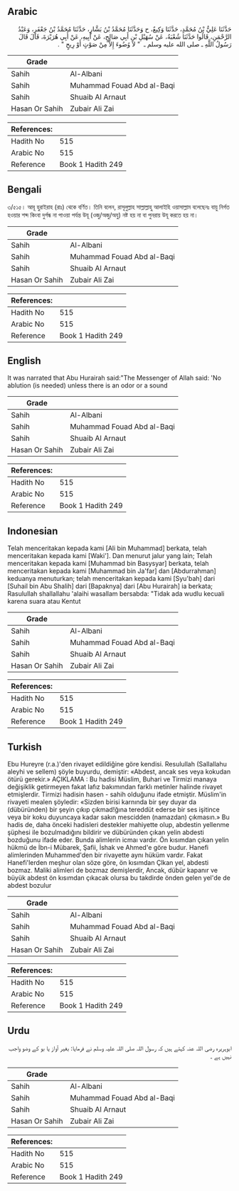 ## Arabic


<div dir="rtl" lang="ar" style={{fontSize:'larger',backgroundColor:'#f8f9fa',padding:20}}>
حَدَّثَنَا عَلِيُّ بْنُ مُحَمَّدٍ، حَدَّثَنَا وَكِيعٌ، ح وَحَدَّثَنَا مُحَمَّدُ بْنُ بَشَّارٍ، حَدَّثَنَا مُحَمَّدُ بْنُ جَعْفَرٍ، وَعَبْدُ الرَّحْمَنِ، قَالُوا حَدَّثَنَا شُعْبَةُ، عَنْ سُهَيْلِ بْنِ أَبِي صَالِحٍ، عَنْ أَبِيهِ، عَنْ أَبِي هُرَيْرَةَ، قَالَ قَالَ رَسُولُ اللَّهِ ـ صلى الله عليه وسلم ـ ‏ "‏ لاَ وُضُوءَ إِلاَّ مِنْ صَوْتٍ أَوْ رِيحٍ ‏"‏ ‏.‏
</div>
<div style={{backgroundColor:'#f8f9fa',padding:20, marginBottom: 10}}><table> <thead> <tr> <th>Grade</th> <th></th> </tr> </thead> <tbody> <tr><td>Sahih</td><td>Al-Albani</td></tr><tr><td>Sahih</td><td>Muhammad Fouad Abd al-Baqi</td></tr><tr><td>Sahih</td><td>Shuaib Al Arnaut</td></tr><tr><td>Hasan Or Sahih</td><td>Zubair Ali Zai</td></tr></tbody></table><table> <thead> <tr> <th>References:</th> <th></th> </tr> </thead> <tbody><tr><td>Hadith No</td><td>515</td></tr><tr><td>Arabic No</td><td>515</td></tr><tr><td>Reference</td><td>Book 1 Hadith 249</td></tr></tbody></table></div>

## Bengali


<div dir="ltr" lang="bn" style={{fontSize:'larger',backgroundColor:'#f8f9fa',padding:20}}>
৩/৫১৫। আবূ হুরাইরাহ (রাঃ) থেকে বর্ণিত। তিনি বলেন, রাসূলুল্লাহ সাল্লাল্লাহু আলাইহি ওয়াসাল্লাম বলেছেনঃ বায়ু নির্গত হওয়ার শব্দ কিংবা দুর্গন্ধ না পাওয়া পর্যন্ত উযূ (ওজু/অজু/অযু) নষ্ট হয় না বা পুনরায় উযূ করতে হয় না।
</div>
<div style={{backgroundColor:'#f8f9fa',padding:20, marginBottom: 10}}><table> <thead> <tr> <th>Grade</th> <th></th> </tr> </thead> <tbody> <tr><td>Sahih</td><td>Al-Albani</td></tr><tr><td>Sahih</td><td>Muhammad Fouad Abd al-Baqi</td></tr><tr><td>Sahih</td><td>Shuaib Al Arnaut</td></tr><tr><td>Hasan Or Sahih</td><td>Zubair Ali Zai</td></tr></tbody></table><table> <thead> <tr> <th>References:</th> <th></th> </tr> </thead> <tbody><tr><td>Hadith No</td><td>515</td></tr><tr><td>Arabic No</td><td>515</td></tr><tr><td>Reference</td><td>Book 1 Hadith 249</td></tr></tbody></table></div>

## English


<div dir="ltr" lang="en" style={{fontSize:'larger',backgroundColor:'#f8f9fa',padding:20}}>
It was narrated that Abu Hurairah said:"The Messenger of Allah said: 'No ablution (is needed) unless there is an odor or a sound
</div>
<div style={{backgroundColor:'#f8f9fa',padding:20, marginBottom: 10}}><table> <thead> <tr> <th>Grade</th> <th></th> </tr> </thead> <tbody> <tr><td>Sahih</td><td>Al-Albani</td></tr><tr><td>Sahih</td><td>Muhammad Fouad Abd al-Baqi</td></tr><tr><td>Sahih</td><td>Shuaib Al Arnaut</td></tr><tr><td>Hasan Or Sahih</td><td>Zubair Ali Zai</td></tr></tbody></table><table> <thead> <tr> <th>References:</th> <th></th> </tr> </thead> <tbody><tr><td>Hadith No</td><td>515</td></tr><tr><td>Arabic No</td><td>515</td></tr><tr><td>Reference</td><td>Book 1 Hadith 249</td></tr></tbody></table></div>

## Indonesian


<div dir="ltr" lang="id" style={{fontSize:'larger',backgroundColor:'#f8f9fa',padding:20}}>
Telah menceritakan kepada kami [Ali bin Muhammad] berkata, telah menceritakan kepada kami [Waki']. Dan menurut jalur yang lain; Telah menceritakan kepada kami [Muhammad bin Basysyar] berkata, telah menceritakan kepada kami [Muhammad bin Ja'far] dan [Abdurrahman] keduanya menuturkan; telah menceritakan kepada kami [Syu'bah] dari [Suhail bin Abu Shalih] dari [Bapaknya] dari [Abu Hurairah] ia berkata; Rasulullah shallallahu 'alaihi wasallam bersabda: "Tidak ada wudlu kecuali karena suara atau Kentut
</div>
<div style={{backgroundColor:'#f8f9fa',padding:20, marginBottom: 10}}><table> <thead> <tr> <th>Grade</th> <th></th> </tr> </thead> <tbody> <tr><td>Sahih</td><td>Al-Albani</td></tr><tr><td>Sahih</td><td>Muhammad Fouad Abd al-Baqi</td></tr><tr><td>Sahih</td><td>Shuaib Al Arnaut</td></tr><tr><td>Hasan Or Sahih</td><td>Zubair Ali Zai</td></tr></tbody></table><table> <thead> <tr> <th>References:</th> <th></th> </tr> </thead> <tbody><tr><td>Hadith No</td><td>515</td></tr><tr><td>Arabic No</td><td>515</td></tr><tr><td>Reference</td><td>Book 1 Hadith 249</td></tr></tbody></table></div>

## Turkish


<div dir="ltr" lang="tr" style={{fontSize:'larger',backgroundColor:'#f8f9fa',padding:20}}>
Ebu Hureyre (r.a.)'den rivayet edildiğine göre kendisi. Resulullah (Sallallahu aleyhi ve sellem) şöyle buyurdu, demiştir: «Abdest, ancak ses veya kokudan ötürü gerekir.» AÇIKLAMA : Bu hadisi Müslim, Buhari ve Tirmizi manaya değişiklik getirmeyen fakat lafız bakımından farklı metinler halinde rivayet etmişlerdir. Tirmizi hadisin hasen - sahih olduğunu ifade etmiştir. Müslim'in rivayeti mealen şöyledir: «Sizden birisi karnında bir şey duyar da (dübüründen) bir şeyin çıkıp çıkmad!ğına tereddüt ederse bir ses işitince veya bir koku duyuncaya kadar sakın mescidden (namazdan) çıkmasın.» Bu hadis de, daha önceki hadisleri destekler mahiyette olup, abdestin yellenme şüphesi ile bozulmadığını bildirir ve dübüründen çıkan yelin abdesti bozduğunu ifade eder. Bunda alimlerin icmaı vardır. Ön kısımdan çıkan yelin hükmü de İbn-i Mübarek, Şafii, İshak ve Ahmed'e göre budur. Hanefi alimlerinden Muhammed'den bir rivayette aynı hüküm vardır. Fakat Hanefi'lerden meşhur olan söze göre, ön kısımdan Çlkan yel, abdesti bozmaz. Maliki alimleri de bozmaz demişlerdir, Ancak, dübür kapanır ve büyük abdest ön kısımdan çıkacak olursa bu takdirde önden gelen yel'de de abdest bozulur
</div>
<div style={{backgroundColor:'#f8f9fa',padding:20, marginBottom: 10}}><table> <thead> <tr> <th>Grade</th> <th></th> </tr> </thead> <tbody> <tr><td>Sahih</td><td>Al-Albani</td></tr><tr><td>Sahih</td><td>Muhammad Fouad Abd al-Baqi</td></tr><tr><td>Sahih</td><td>Shuaib Al Arnaut</td></tr><tr><td>Hasan Or Sahih</td><td>Zubair Ali Zai</td></tr></tbody></table><table> <thead> <tr> <th>References:</th> <th></th> </tr> </thead> <tbody><tr><td>Hadith No</td><td>515</td></tr><tr><td>Arabic No</td><td>515</td></tr><tr><td>Reference</td><td>Book 1 Hadith 249</td></tr></tbody></table></div>

## Urdu


<div dir="rtl" lang="ur" style={{fontSize:'larger',backgroundColor:'#f8f9fa',padding:20}}>
ابوہریرہ رضی اللہ عنہ کہتے ہیں کہ رسول اللہ صلی اللہ علیہ وسلم نے فرمایا: بغیر آواز یا بو کے وضو واجب نہیں ہے ۔
</div>
<div style={{backgroundColor:'#f8f9fa',padding:20, marginBottom: 10}}><table> <thead> <tr> <th>Grade</th> <th></th> </tr> </thead> <tbody> <tr><td>Sahih</td><td>Al-Albani</td></tr><tr><td>Sahih</td><td>Muhammad Fouad Abd al-Baqi</td></tr><tr><td>Sahih</td><td>Shuaib Al Arnaut</td></tr><tr><td>Hasan Or Sahih</td><td>Zubair Ali Zai</td></tr></tbody></table><table> <thead> <tr> <th>References:</th> <th></th> </tr> </thead> <tbody><tr><td>Hadith No</td><td>515</td></tr><tr><td>Arabic No</td><td>515</td></tr><tr><td>Reference</td><td>Book 1 Hadith 249</td></tr></tbody></table></div>